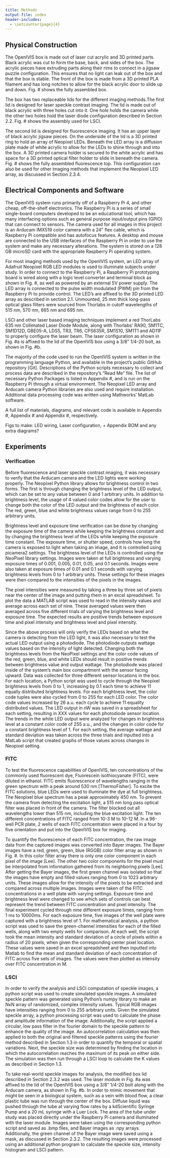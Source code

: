 ```yaml
---
title: Methods
output-file: index
header-includes:
  - \setcounter{page}{4}  
---
```


## Physical Construction{#physical-construction}
The OpenIVIS box is made out of laser cut acrylic and 3D printed parts. Black acrylic was cut to form the base, back, and sides of the box. The acrylic pieces have extruding parts along their rims to connect in a jigsaw puzzle configuration. This ensures that no light can leak out of the box and that the box is stable. The front of the box is made from a 3D printed PLA filament and has long notches to allow for the black acrylic door to slide up and down. Fig. # shows the fully assembled  box.

The box has two replaceable lids for the different imaging methods.The first lid is designed for laser speckle contrast imaging. The lid is made out of black acrylic with three holes cut into it. One hole holds the camera while the other two holes hold the laser diode configuration described in Section 2.2. Fig. # shows the assembly used for LSCI.

The second lid is designed for fluorescence imaging. It has an upper layer of black acrylic jigsaw pieces. On the underside of the lid is a 3D printed ring to hold an array of Neopixel LEDs. Beneath the LED array is a diffusion plate made of white acrylic to allow for the LEDs to shine through and into the box. A 3D printed camera holder is secured to the white acrylic and has space for a 3D printed optical filter holder to slide in beneath the camera. Fig. # shows the fully assembled fluorescence top. This configuration can also be used for other imaging methods that implement the Neopixel LED array, as discussed in Section 2.3.4.

## Electrical Components and Software {#electrical-components-and-software}
The OpenIVIS system runs primarily off of a Raspberry Pi 4, and other cheap, off-the-shelf electronics. The Raspberry Pi is a series of small single-board computers developed to be an educational tool, which has many interfacing options such as general purpose input/output pins (GPIO) that can connect to sensors. The camera used for all images in this project is an Arducam IMX519 color camera with a 24” flex cable, which is Raspberry Pi compatible and has autofocus features. A desktop and mouse are connected to the USB interfaces of the Raspberry Pi in order to use the system and make any necessary alterations. The system is stored on a 128 GB microSD card with the appropriate Raspberry Pi operating system.

For most imaging methods used by the OpenIVIS system, an LED array of Adafruit Neopixel RGB LED modules is used to illuminate subjects under study. In order to connect to the Raspberry Pi, a Raspberry Pi prototyping board is wired along with a logic level converter and terminal block as shown in Fig. #, as well as powered by an external 5V power supply. The LED array is connected to the pulse width modulated (PWM) pin from the Raspberry Pi to provide control. The LED’s are affixed to the 3D printed LED array as described in section 2.1. Unmounted, 25 mm thick long-pass optical glass filters were sourced from Thorlabs in cutoff  wavelengths of 515 nm, 570 nm, 665 nm and 695 nm.

LSCI and other laser based imaging techniques implement a red ThorLabs 635 nm Collimated Laser Diode Module, along with Thorlabs’ RA90, SM1TC, SM1D12D, GBE05-A, LDS5, TR3, TR6, CPS635R, SM1S10, SM1T1 and AD11F to properly configure the laser beam. The laser configuration as shown in Fig. #a is affixed to the lid of the OpenIVIS box using a  3/8” 1/4-20 bolt, as shown in Fig. #b.

The majority of the code used to run the OpenIVIS system is written in the programming language Python, and available in the project’s public GitHub repository [Git]. Descriptions of the Python scripts necessary to collect and process data are described in the repository's “Read Me” file. The list of necessary Python Packages is listed in Appendix #, and is run on the Raspberry Pi through a virtual environment. The Neopixel LED array and Arducam camera Python libraries are also used and require installation. Additional data processing code was written using Mathworks’ MatLab software. 

A full list of materials, diagrams, and relevant code is available in Appendix #, Appendix # and Appendix #, respectively.

Figs to make: LED wiring, Laser configuration, + Appendix BOM and any extra diagrams?

## Experiments {#experiments}

###  Verification {#verification}
Before fluorescence and laser speckle contrast imaging, it was necessary to verify that the Arducam camera and the LED lights were working properly. The Neopixel Python library allows for brightness control in two forms. The first is through changing the brightness level of the LED output, which can be set to any value between 0 and 1 arbitrary units. In addition to brightness level, the usage of 4 valued color codes allow for the user to change both the color of the LED output and the brightness of each color. The red, green, blue and white brightness values range from 0 to 255 arbitrary units. 

Brightness level and exposure time verification can be done by changing the exposure time of the camera while keeping the brightness constant and by changing the brightness level of the LEDs while keeping the exposure time constant. The exposure time, or shutter speed, controls how long the camera is exposed to light when taking an image, and it is controlled using picamera2 settings. The brightness level of the LEDs is controlled using the NeoPixel library settings. Images were taken at full brightness and varying exposure times of 0.001, 0.005, 0.01, 0.05, and 0.1 seconds. Images were also taken at exposure times of 0.01 and 0.1 seconds with varying brightness levels from 0 to 1 arbitrary units. These settings for these images were then compared to the intensities of the pixels in the images. 

The pixel intensities were measured by taking a three by three set of pixels near the center of the image and putting them in an excel spreadsheet. To plot the data a MATLAB script was used to read in the intensity values and average across each set of nine. These averaged values were then averaged across five different trials of varying the brightness level and exposure time. The expected results are positive trends between exposure time and pixel intensity and brightness level and pixel intensity.

Since the above process will only verify the LEDs based on what the camera is detecting from the LED light, it was also necessary to test the actual LED output using a photodiode. The photodiode outputs wattage values based on the intensity of light detected. Changing both the brightness levels from the NeoPixel settings and the color code values of the red, green, blue, and white LEDs should result in positive trends between brightness value and output wattage. The photodiode was placed inside of the system’s main box compartment with the sensor facing upward. Data was collected for three different sensor locations in the box. For each location, a Python script was used to cycle through the Neopixel brightness levels from 0 to 1, increasing by 0.1 each time to achieve 11 equally distributed brightness levels. For each brightness level, the color code tuples were also cycled from 0 to 255 for each LED color. The color code values increased by 26 a.u. each cycle to achieve 11 equality distributed values. The LED output in nW was saved in a spreadsheet for each setting, resulting in XXX values for each photodiode sensor location. The trends in the white LED output were analyzed for changes in brightness level at a constant color code of 255 a.u., and the changes in color code for a constant brightness level of 1. For each setting, the average wattage and standard deviation was taken across the three trials and inputted into a MatLab script that created graphs of those values across changes in Neopixel setting. 


### FITC {#fitc}

To test the fluorescence capabilities of OpenIVIS, ten concentrations of the commonly used fluorescent dye, Fluorescein isothiocyanate (FITC), were diluted in ethanol. FITC emits fluorescence of wavelengths ranging in the green spectrum with a peak around 530 nm [ThermoFisher]. To excite the FITC solutions, blue LEDs were used to illuminate the dye at full brightness. The Neopixel blue spectrum has a peak approximately 450 nm. To prevent the camera from detecting the excitation light, a 515 nm long pass optical filter was placed in front of the camera. The filter blocked out all wavelengths lower than 515 nm, including the blue excitation light. The ten different concentrations of FITC ranged from 10-3 M to 10-12 M. In a 96-well PCR plate, 2 wells of each FITC concentration were placed in a four by five orientation and put into the OpenIVIS box for imaging. 

To quantify the fluorescence of each FITC concentration, the raw image data from the captured images was converted into Bayer images. The Bayer images have a red, green, green, blue (RGGB) color filter array as shown in Fig. #. In this color filter array there is only one color component in each pixel of the image [Lee]. The other two color components for the pixel must be interpolated from information gathered from its neighboring pixels [Lee]. After getting the Bayer images, the first green channel was isolated so that the images have empty and filled values ranging from 0 to 1023 arbitrary units. These images allow for the intensity of the pixels to be extracted and compared across multiple images. Images were taken of the FITC concentrations in a well plate with varying settings. Exposure time and brightness level were changed to see which sets of controls can best represent the trend between FITC concentration and pixel intensity. The final experiment cycled through nine different exposure times, ranging from 1 ms to 10000ms. For each exposure time, five images of the well plate were captured with a brightness level of 1. For mathematical analysis, a python script was used to save the green-channel intensities for each of the filled wells, along with two empty wells for comparison. At each well, the script took the mean intensity and standard deviation of a circle of pixels within a radius of 20 pixels, when given the corresponding center pixel location. These values were saved in an excel spreadsheet and then inputted into Matlab to find the mean and standard deviation of each concentration of FITC across five sets of images. The values were then plotted as intensity over FITC concentration in M. 


### LSCI  {#lsci} 

In order to verify the analysis and LSCI computation of speckle images, a python script was used to create simulated speckle images. A simulated speckle pattern was generated using Python’s numpy library to make an NxN array of randomized, complex intensity values. Typical RGB images have intensities ranging from 0 to 255 arbitrary units. Given the simulated speckle array, a python processing script was used to calculate the phase and amplitude information of the image. Additionally, the script applied a circular, low pass filter in the fourier domain to the speckle pattern to enhance the quality of the image. An autocorrelation calculation was then applied to both the original and filtered speckle patterns using the fourier method described in Section 1.3 in order to quantify the temporal or spatial variations. Next, the speckle size was determined by finding the location in which the autocorrelation reaches the maximum of its peak on either side. The simulation was then run through a LSCI loop to calculate the K values as described in Section 1.3.

To take real-world speckle images for analysis, the modified box lid described in Section 2.3.2 was used. The laser module in Fig. #a was affixed to the lid of the OpenIVIS box using a 3/8” 1/4-20 bolt along with the Arducam camera, as shown in Fig. #b. In order to mimic movement that might be seen in a biological system, such as a vein with blood flow, a clear plastic tube was run through the center of the box. Diffuse liquid was pushed through the tube at varying flow rates by a kdScientific Syringe Pump and a 20 mL syringe with a Luer Lock. The area of the tube under study was placed directly under the Raspberry Pi camera and illuminated with the laser module. Images were taken using the corresponding python script and saved as .bmp files, and Bayer images as .npy arrays. Additionally, the green channel of the Bayer image were saved using a mask, as discussed in Section 2.3.2. The resulting images were processed using an additional python program to calculate the speckle size, intensity histogram and LSCI pattern. 
